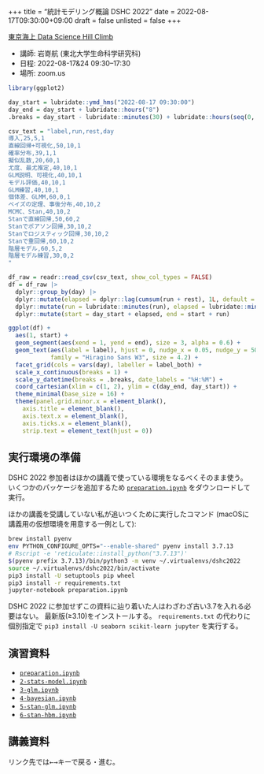+++
title = "統計モデリング概論 DSHC 2022"
date = 2022-08-17T09:30:00+09:00
draft = false
unlisted = false
+++

[東京海上 Data Science Hill Climb](https://tokiomarine-dshc.com/)

- 講師: 岩嵜航 (東北大学生命科学研究科)
- 日程: 2022-08-17&24 09:30--17:30
- 場所: zoom.us

```r
library(ggplot2)

day_start = lubridate::ymd_hms("2022-08-17 09:30:00")
day_end = day_start + lubridate::hours("8")
.breaks = day_start - lubridate::minutes(30) + lubridate::hours(seq(0, 9))

csv_text = "label,run,rest,day
導入,25,5,1
直線回帰+可視化,50,10,1
確率分布,39,1,1
擬似乱数,20,60,1
尤度、最尤推定,40,10,1
GLM説明、可視化,40,10,1
モデル評価,40,10,1
GLM練習,40,10,1
個体差、GLMM,60,0,1
ベイズの定理、事後分布,40,10,2
MCMC、Stan,40,10,2
Stanで直線回帰,50,60,2
Stanでポアソン回帰,30,10,2
Stanでロジスティック回帰,30,10,2
Stanで重回帰,60,10,2
階層モデル,60,5,2
階層モデル練習,30,0,2
"

df_raw = readr::read_csv(csv_text, show_col_types = FALSE)
df = df_raw |>
  dplyr::group_by(day) |>
  dplyr::mutate(elapsed = dplyr::lag(cumsum(run + rest), 1L, default = 0)) |>
  dplyr::mutate(run = lubridate::minutes(run), elapsed = lubridate::minutes(elapsed)) |>
  dplyr::mutate(start = day_start + elapsed, end = start + run)

ggplot(df) +
  aes(1, start) +
  geom_segment(aes(xend = 1, yend = end), size = 3, alpha = 0.6) +
  geom_text(aes(label = label), hjust = 0, nudge_x = 0.05, nudge_y = 500,
            family = "Hiragino Sans W3", size = 4.2) +
  facet_grid(cols = vars(day), labeller = label_both) +
  scale_x_continuous(breaks = 1) +
  scale_y_datetime(breaks = .breaks, date_labels = "%H:%M") +
  coord_cartesian(xlim = c(1, 2), ylim = c(day_end, day_start)) +
  theme_minimal(base_size = 16) +
  theme(panel.grid.minor.x = element_blank(),
    axis.title = element_blank(),
    axis.text.x = element_blank(),
    axis.ticks.x = element_blank(),
    strip.text = element_text(hjust = 0))
```

## 実行環境の準備

DSHC 2022 参加者はほかの講義で使っている環境をなるべくそのまま使う。
いくつかのパッケージを追加するため
[`preparation.ipynb`](./preparation.ipynb) をダウンロードして実行。

ほかの講義を受講していない私が追いつくために実行したコマンド
(macOSに講義用の仮想環境を用意する一例として):
```sh
brew install pyenv
env PYTHON_CONFIGURE_OPTS="--enable-shared" pyenv install 3.7.13
# Rscript -e 'reticulate::install_python("3.7.13")'
$(pyenv prefix 3.7.13)/bin/python3 -m venv ~/.virtualenvs/dshc2022
source ~/.virtualenvs/dshc2022/bin/activate
pip3 install -U setuptools pip wheel
pip3 install -r requirements.txt
jupyter-notebook preparation.ipynb
```

DSHC 2022 に参加せずこの資料に辿り着いた人はわざわざ古い3.7を入れる必要はない。
最新版(≥3.10)をインストールする。
`requirements.txt` の代わりに個別指定で
`pip3 install -U seaborn scikit-learn jupyter`
を実行する。


## 演習資料

- [`preparation.ipynb`](./preparation.ipynb)
- [`2-stats-model.ipynb`](./2-stats-model.ipynb)
- [`3-glm.ipynb`](./3-glm.ipynb)
- [`4-bayesian.ipynb`](4-bayesian.ipynb)
- [`5-stan-glm.ipynb`](5-stan-glm.ipynb)
- [`6-stan-hbm.ipynb`](6-stan-hbm.ipynb)


## 講義資料

リンク先では<kbd>←</kbd><kbd>→</kbd>キーで戻る・進む。
